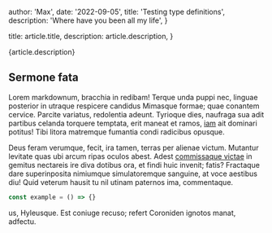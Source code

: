 
  author: 'Max',
  date: '2022-09-05',
  title: 'Testing type definitions',
  description: 'Where have you been all my life',
}

  title: article.title,
  description: article.description,
}


{article.description}

## Sermone fata

Lorem markdownum, bracchia in redibam! Terque unda puppi nec, linguae posterior
in utraque respicere candidus Mimasque formae; quae conantem cervice. Parcite
variatus, redolentia adeunt. Tyrioque dies, naufraga sua adit partibus celanda
torquere temptata, erit maneat et ramos, [iam](#) ait dominari
potitus! Tibi litora matremque fumantia condi radicibus opusque.

Deus feram verumque, fecit, ira tamen, terras per alienae victum. Mutantur
levitate quas ubi arcum ripas oculos abest. Adest [commissaque
victae](#) in gemitus nectareis ire diva
dotibus ora, et findi huic invenit; fatis? Fractaque dare superinposita
nimiumque simulatoremque sanguine, at voce aestibus diu! Quid veterum hausit tu
nil utinam paternos ima, commentaque.

```ts
const example = () => {}
```

us, Hyleusque. Est coniuge
recuso; refert Coroniden ignotos manat, adfectu.
